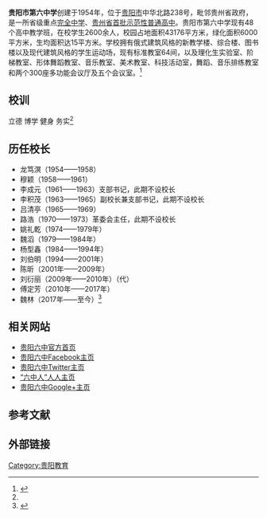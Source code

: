 {{coord|26|35|48.5384279|N|106|42|33.706296|E|display=title}}
{{noteTA
|G1=IT
}}
{{Infobox school|name=贵阳市第六中学|other_name=Guiyang No.6 High School|motto=立德 博学 健身 务学|established=1954年|type=公立完全中学|district=[[贵阳市|贵阳市]][[云岩区|云岩区]]|principal=魏林|faculty=165|staff=181|students=2600|free_label2=面积|free_text2=43176平方米|telephone={{tel|86|851|86870604}}|address=[[贵州省|贵州省]][[贵阳市|贵阳市]][[云岩区|云岩区]]中华北路238号|website=http://www.gylzh.com}}
'''贵阳市第六中学'''创建于1954年，位于[[贵阳市|贵阳市]]中华北路238号，毗邻贵州省政府，是一所省级重点[[完全中学|完全中学]]、[[贵州省省级示范性高中列表|贵州省首批示范性普通高中]]。贵阳市第六中学现有48个高中教学班，在校学生2600余人，校园占地面积43176平方米，绿化面积6000平方米，生均面积达15平方米。学校拥有俄式建筑风格的新教学楼、综合楼、图书楼以及现代建筑风格的学生运动场，现有标准教室64间，以及理化生实验室、阶梯教室、形体舞蹈教室、音乐教室、美术教室、科技活动室，舞蹈、音乐排练教室和两个300座多功能会议厅及五个会议室。<ref name=":0">{{Cite web|url=http://www.gylzh.com/index.php?m=content&c=index&a=lists&catid=18|title=学校简介|accessdate=2017-04-23|author=|date=|publisher=|archive-date=2017-04-24|archive-url=https://web.archive.org/web/20170424085141/http://www.gylzh.com/index.php?m=content&c=index&a=lists&catid=18|dead-url=no}}</ref>

==校训==
立德 博学 健身 务实<ref name=":0" />

==历任校长==
*龙笃溟（1954——1958）
*穆颖（1958——1961）
*李成元（1961——1963）支部书记，此期不设校长
*李积茂（1963——1965）副校长兼支部书记，此期不设校长
*吕清亭（1965——1969）
*路浩（1970——1973）革委会主任，此期不设校长
*姚礼乾（1974——1979年）
*魏滔（1979——1984年）
*杨型鑫（1984——1994年）
*刘伯明（1994——2001年）
*陈昕（2001年——2009年）
*刘衍丽（2009年——2010年）（代）
*傅定芳（2010年——2017年）
*魏林（2017年——至今）<ref>{{Cite web|url=http://www.gylzh.com/index.php?m=content&c=index&a=lists&catid=19|title=领导介绍|accessdate=2017-04-23|author=|date=|publisher=|archive-url=https://web.archive.org/web/20170424003618/http://www.gylzh.com/index.php?m=content&c=index&a=lists&catid=19|archive-date=2017-04-24|dead-url=yes}}</ref>

==相关网站==
{{commonscat|Guiyang_No.6_Hight_School}}
* [http://www.gylzh.com 贵阳六中官方首页] {{Wayback|url=http://www.gylzh.com/ |date=20200805101439 }}
* [https://www.facebook.com/gylzh 贵阳六中Facebook主页]
* [https://twitter.com/gylzh 贵阳六中Twitter主页] {{Wayback|url=https://twitter.com/gylzh |date=20160310095632 }}
* [http://page.renren.com/601174504 “六中人”人人主页]{{Dead link|date=2020年3月 |bot=InternetArchiveBot |fix-attempted=yes }}
* [https://plus.google.com/b/114777975057441975648/ 贵阳六中Google+主页]

==参考文献==
{{reflist}}

== 外部链接 ==
{{贵州省示范性普通高级中学}}

[[Category:贵阳教育|Category:贵阳教育]]